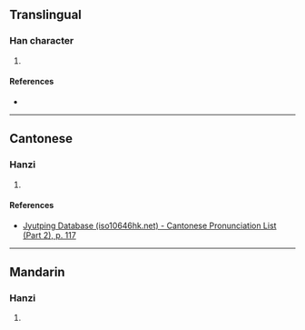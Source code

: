 {{character info/new}}
==Translingual==

===Han character===
{{Han char|rn=64|rad=手|as=11|sn=14|four=|canj=QDLO|ids=⿰扌欶}}

# {{defn|Han|sort=手11}}

====References====
* {{Han ref|kx=0449.300|dkj=12580|dj=0800.160|hdz=31943.020|uh=6457|ud=25687}}

----

==Cantonese==

===Hanzi===
{{yue-hanzi|jyut=[[cuk1]]|y=chuk1}}

# {{defn|lang=yue|sort=手11}}

====References====
* [http://www.iso10646hk.net/jp/document/download.jsp Jyutping Database (iso10646hk.net) - Cantonese Pronunciation List (Part 2), p. 117]

----

==Mandarin==

===Hanzi===
{{cmn-hanzi|pin=[[sōu]] ([[sou1]])|wg=<sup>u</sup>}}

# {{defn|lang=cmn|sort=手11}}